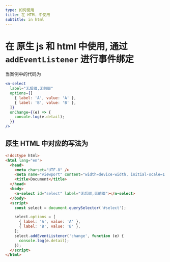 ```yaml
---
type: 如何使用
title: 在 HTML 中使用
subtitle: in html
---
```


# 在 原生 js 和 html 中使用, 通过 `addEventListener` 进行事件绑定

当案例中的代码为

```jsx
<n-select
  label="无后缀,无前缀"
  options={[
    { label: 'A', value: 'A' },
    { label: 'B', value: 'B' },
  ]}
  onChange={(e) => {
    console.log(e.detail);
  }}
/>
```

## 原生 HTML 中对应的写法为

```html
<!doctype html>
<html lang="en">
  <head>
    <meta charset="UTF-8" />
    <meta name="viewport" content="width=device-width, initial-scale=1.0" />
    <title>Document</title>
  </head>
  <body>
    <n-select id="select" label="无后缀,无前缀"></n-select>
  </body>
  <script>
    const select = document.querySelector('#select');

    select.options = [
      { label: 'A', value: 'A' },
      { label: 'B', value: 'B' },
    ];
    select.addEventListener('change', function (e) {
      console.log(e.detail);
    });
  </script>
</html>
```
